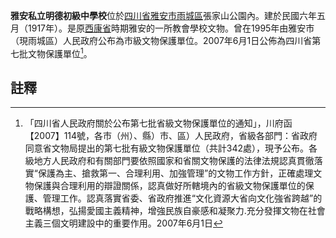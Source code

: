 {{msg:四川省文物保護單位
|名稱 = [[明德中學|明德中學]]
|編號 = 320
|圖片 =[[File:雅安私立明德初级中学校.jpg|thumb]] 
|級別 = S7
|分類 = 
|時代 = 1917年
|地点 = [[四川省|四川省]][[雅安市|雅安市]][[雨城區|雨城區]]
|坐標 =
|登錄 = 2007年6月1日
}}
'''雅安私立明德初級中學校'''位於[[四川省|四川省]][[雅安市|雅安市]][[雨城區|雨城區]]張家山公園內。建於民國六年五月（1917年）。是原[[西康省|西康省]]時期雅安的一所教會學校文物。曾在1995年由雅安市（現雨城區）人民政府公布為市級文物保護單位。2007年6月1日公佈為四川省第七批文物保護單位<ref>「四川省人民政府關於公布第七批省級文物保護單位的通知」，川府函【2007】114號，各市（州）、縣）市、區）人民政府，省級各部門：省政府同意省文物局提出的第七批有級文物保護單位（共計342處），現予公布。各級地方人民政府和有關部門要依照國家和省關文物保護的法律法規認真貫徹落實“保護為主、搶救第一、合理利用、加強管理”的文物工作方針，正確處理文物保護與合理利用的辯證關係，認真做好所轄境內的省級文物保護單位的保護、管理工作。認真落實省委、省政府推進“文化資源大省向文化強省跨越”的戰略構想，弘揚愛國主義精神，增強民族自豪感和凝聚力.充分發揮文物在社會主義三個文明建設中的重要作用。2007年6月1日</ref>。
==註釋==
{{reflist}}
{{文物保護單位小作品}}